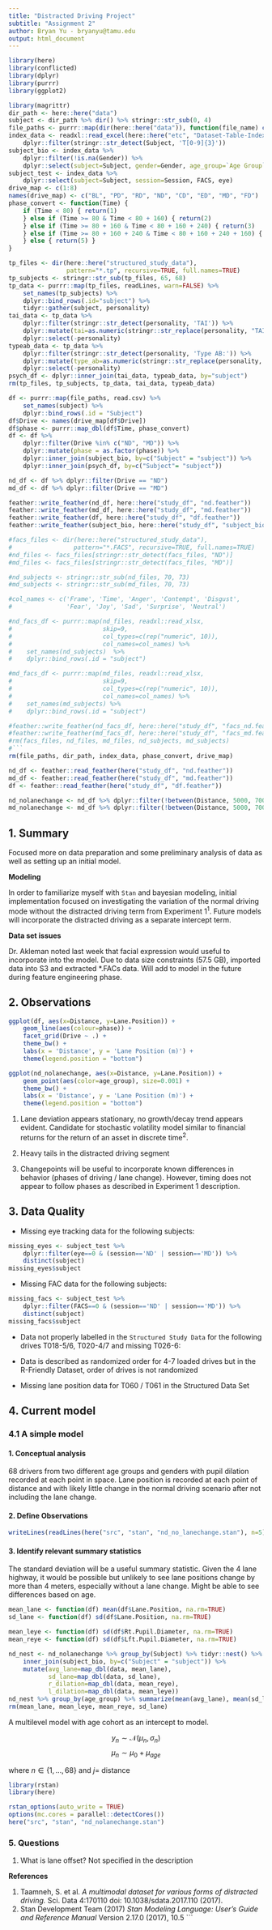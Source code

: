 ```yaml
---
title: "Distracted Driving Project"
subtitle: "Assignment 2"
author: Bryan Yu - bryanyu@tamu.edu
output: html_document
---
```


```r
library(here)
library(conflicted)
library(dplyr)
library(purrr)
library(ggplot2)
```

```r
library(magrittr)
dir_path <- here::here("data")
subject <- dir_path %>% dir() %>% stringr::str_sub(0, 4)
file_paths <- purrr::map(dir(here::here("data")), function(file_name) c(here::here("data", file_name)))
index_data <- readxl::read_excel(here::here("etc", "Dataset-Table-Index.xlsx")) %>%
    dplyr::filter(stringr::str_detect(Subject, 'T[0-9]{3}'))
subject_bio <- index_data %>% 
    dplyr::filter(!is.na(Gender)) %>%
    dplyr::select(subject=Subject, gender=Gender, age_group=`Age Group`)
subject_test <- index_data %>%
    dplyr::select(subject=Subject, session=Session, FACS, eye)
drive_map <- c(1:8)
names(drive_map) <- c("BL", "PD", "RD", "ND", "CD", "ED", "MD", "FD")
phase_convert <- function(Time) {
    if (Time < 80) { return(1)
    } else if (Time >= 80 & Time < 80 + 160) { return(2)
    } else if (Time >= 80 + 160 & Time < 80 + 160 + 240) { return(3)
    } else if (Time >= 80 + 160 + 240 & Time < 80 + 160 + 240 + 160) { return(4)
    } else { return(5) }
}

tp_files <- dir(here::here("structured_study_data"),
                pattern="*.tp", recursive=TRUE, full.names=TRUE)
tp_subjects <- stringr::str_sub(tp_files, 65, 68)
tp_data <- purrr::map(tp_files, readLines, warn=FALSE) %>%
    set_names(tp_subjects) %>%
    dplyr::bind_rows(.id="subject") %>%
    tidyr::gather(subject, personality)
tai_data <- tp_data %>% 
    dplyr::filter(stringr::str_detect(personality, 'TAI')) %>%
    dplyr::mutate(tai=as.numeric(stringr::str_replace(personality, "TAI:", ""))) %>%
    dplyr::select(-personality)
typeab_data <- tp_data %>% 
    dplyr::filter(stringr::str_detect(personality, 'Type AB:')) %>%
    dplyr::mutate(type_ab=as.numeric(stringr::str_replace(personality, "Type AB:", ""))) %>%
    dplyr::select(-personality)
psych_df <- dplyr::inner_join(tai_data, typeab_data, by="subject")
rm(tp_files, tp_subjects, tp_data, tai_data, typeab_data)    

df <- purrr::map(file_paths, read.csv) %>% 
    set_names(subject) %>% 
    dplyr::bind_rows(.id = "Subject")
df$Drive <- names(drive_map[df$Drive])
df$phase <- purrr::map_dbl(df$Time, phase_convert)
df <- df %>% 
    dplyr::filter(Drive %in% c("ND", "MD")) %>%
    dplyr::mutate(phase = as.factor(phase)) %>%
    dplyr::inner_join(subject_bio, by=c("Subject" = "subject")) %>%
    dplyr::inner_join(psych_df, by=c("Subject"= "subject"))

nd_df <- df %>% dplyr::filter(Drive == "ND") 
md_df <- df %>% dplyr::filter(Drive == "MD") 

feather::write_feather(nd_df, here::here("study_df", "nd.feather"))
feather::write_feather(md_df, here::here("study_df", "md.feather"))
feather::write_feather(df, here::here("study_df", "df.feather"))
feather::write_feather(subject_bio, here::here("study_df", "subject_bio.feather"))

#facs_files <- dir(here::here("structured_study_data"),
#                 pattern="*.FACS", recursive=TRUE, full.names=TRUE)
#nd_files <- facs_files[stringr::str_detect(facs_files, "ND")]
#md_files <- facs_files[stringr::str_detect(facs_files, "MD")]

#nd_subjects <- stringr::str_sub(nd_files, 70, 73)
#md_subjects <- stringr::str_sub(md_files, 70, 73)

#col_names <- c('Frame', 'Time', 'Anger', 'Contempt', 'Disgust',
#               'Fear', 'Joy', 'Sad', 'Surprise', 'Neutral')

#nd_facs_df <- purrr::map(nd_files, readxl::read_xlsx,
#                         skip=9,
#                         col_types=c(rep("numeric", 10)),
#                         col_names=col_names) %>%
#    set_names(nd_subjects)  %>%
#    dplyr::bind_rows(.id = "subject")

#md_facs_df <- purrr::map(md_files, readxl::read_xlsx,
#                         skip=9,
#                         col_types=c(rep("numeric", 10)),
#                         col_names=col_names) %>%
#    set_names(md_subjects) %>%
#    dplyr::bind_rows(.id = "subject")

#feather::write_feather(nd_facs_df, here::here("study_df", "facs_nd.feather"))
#feather::write_feather(md_facs_df, here::here("study_df", "facs_md.feather"))
#rm(facs_files, nd_files, md_files, nd_subjects, md_subjects)
#```
rm(file_paths, dir_path, index_data, phase_convert, drive_map)
```

```r
nd_df <- feather::read_feather(here("study_df", "nd.feather"))
md_df <- feather::read_feather(here("study_df", "md.feather"))
df <- feather::read_feather(here("study_df", "df.feather"))

nd_nolanechange <- nd_df %>% dplyr::filter(!between(Distance, 5000, 7000))
md_nolanechange <- md_df %>% dplyr::filter(!between(Distance, 5000, 7000))
```

## 1. Summary

Focused more on data preparation and some preliminary analysis of data as well as setting up an initial model.

**Modeling**

In order to familiarize myself with `Stan` and bayesian modeling, initial implementation focused on investigating the variation of the normal driving mode without the distracted driving term from Experiment 1$^1$. Future models will incorporate the distracted driving as a separate intercept term. 

**Data set issues**

Dr. Akleman noted last week that facial expression would useful to incorporate into the model. Due to data size constraints (57.5 GB), imported data into S3 and extracted *.FACs data. Will add to model in the future during feature engineering phase.

## 2. Observations

```r
ggplot(df, aes(x=Distance, y=Lane.Position)) +
    geom_line(aes(colour=phase)) +
    facet_grid(Drive ~ .) +
    theme_bw() +
    labs(x = 'Distance', y = 'Lane Position (m)') +
    theme(legend.position = "bottom")

ggplot(nd_nolanechange, aes(x=Distance, y=Lane.Position)) + 
    geom_point(aes(color=age_group), size=0.001) +
    theme_bw() +
    labs(x = 'Distance', y = 'Lane Position (m)') +
    theme(legend.position = "bottom")
```

1. Lane deviation appears stationary, no growth/decay trend appears evident. Candidate for stochastic volatility model similar to financial returns for the return of an asset in discrete time$^2$. 

2. Heavy tails in the distracted driving segment

3. Changepoints will be useful to incorporate known differences in behavior (phases of driving / lane change). However, timing does not appear to follow phases as described in Experiment 1 description.

## 3. Data Quality

* Missing eye tracking data for the following subjects:

```r
missing_eyes <- subject_test %>% 
    dplyr::filter(eye==0 & (session=='ND' | session=='MD')) %>% 
    distinct(subject)
missing_eyes$subject
```

* Missing FAC data for the following subjects:

```r
missing_facs <- subject_test %>% 
    dplyr::filter(FACS==0 & (session=='ND' | session=='MD')) %>% 
    distinct(subject)
missing_facs$subject
```

* Data not properly labelled in the `Structured Study Data` for the following drives T018-5/6, T020-4/7 and missing T026-6:

* Data is described as randomized order for 4-7 loaded drives but in the R-Friendly Dataset, order of drives is not randomized

* Missing lane position data for T060 / T061 in the Structured Data Set

## 4. Current model
### 4.1 A simple model
#### 1. Conceptual analysis

68 drivers from two different age groups and genders with pupil dilation recorded at each point in space. Lane position is recorded at each point of distance and with likely little change in the normal driving scenario after not including the lane change.

#### 2. Define Observations
```r
writeLines(readLines(here("src", "stan", "nd_no_lanechange.stan"), n=5))
```

#### 3. Identify relevant summary statistics 

The standard deviation will be a useful summary statistic. Given the 4 lane highway, it would be possible but unlikely to see lane positions change by more than 4 meters, especially without a lane change. Might be able to see differences based on age.

```r
mean_lane <- function(df) mean(df$Lane.Position, na.rm=TRUE)
sd_lane <- function(df) sd(df$Lane.Position, na.rm=TRUE)

mean_leye <- function(df) sd(df$Rt.Pupil.Diameter, na.rm=TRUE)
mean_reye <- function(df) sd(df$Lft.Pupil.Diameter, na.rm=TRUE)

nd_nest <- nd_nolanechange %>% group_by(Subject) %>% tidyr::nest() %>%
    inner_join(subject_bio, by=c("Subject" = "subject")) %>%
    mutate(avg_lane=map_dbl(data, mean_lane), 
           sd_lane=map_dbl(data, sd_lane),
           r_dilation=map_dbl(data, mean_reye),
           l_dilation=map_dbl(data, mean_leye))
nd_nest %>% group_by(age_group) %>% summarize(mean(avg_lane), mean(sd_lane))
rm(mean_lane, mean_leye, mean_reye, sd_lane)
```

A multilevel model with age cohort as an intercept to model.

$$y_n \sim \mathcal{N}(\mu_n, \sigma_n)$$
$$\mu_n\sim \mu_0+ \mu_{age} $$

where $n \in \{ 1, \ldots, 68 \}$ and $j =$ distance

```r
library(rstan) 
library(here)

rstan_options(auto_write = TRUE)
options(mc.cores = parallel::detectCores())
here("src", "stan", "nd_nolanechange.stan")
```

### 5. Questions

1. What is lane offset? Not specified in the description 

**References**

1. Taamneh, S. et al. *A multimodal dataset for various forms of distracted driving.* Sci. Data 4:170110 doi: 10.1038/sdata.2017.110 (2017). 
2. Stan Development Team (2017) *Stan Modeling Language: User's Guide and Reference Manual* Version 2.17.0 (2017), 10.5
```
